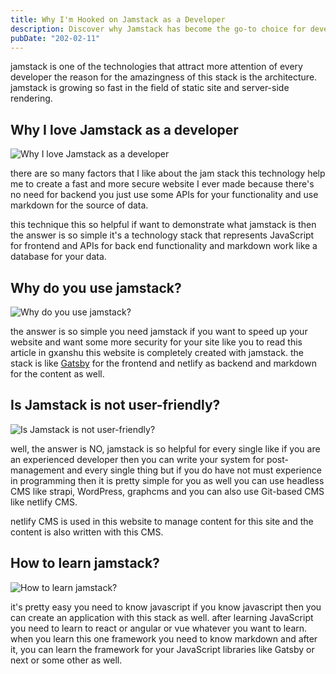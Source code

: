 ```yaml
---
title: Why I'm Hooked on Jamstack as a Developer
description: Discover why Jamstack has become the go-to choice for developers looking to build fast, secure, and scalable web applications. Learn about the benefits and advantages of Jamstack and how it can revolutionize your web development workflow.
pubDate: "202-02-11"
---
```



jamstack is one of the technologies that attract more attention of every developer the reason for the amazingness of this stack is the architecture. jamstack is growing so fast in the field of static site and server-side rendering.

## Why I love Jamstack as a developer

![Why I love Jamstack as a developer](/assets/1627660165-frontendapp.webp "static site generators")

there are so many factors that I like about the jam stack this technology help me to create a fast and more secure website I ever made because there's no need for backend you just use some APIs for your functionality and use markdown for the source of data.

this technique this so helpful if want to demonstrate what jamstack is then the answer is so simple it's a technology stack that represents JavaScript for frontend and APIs for back end functionality and markdown work like a database for your data.

## Why do you use jamstack?

![Why do you use jamstack?](/assets/1627660171-jamstackapp.webp "Why do you use jamstack?")

the answer is so simple you need jamstack if you want to speed up your website and want some more security for your site like you to read this article in gxanshu this website is completely created with jamstack. the stack is like [Gatsby](https://www.gatsbyjs.com/) for the frontend and netlify as backend and markdown for the content as well.

## Is Jamstack is not user-friendly?

![Is Jamstack is not user-friendly?](/assets/apis.webp "Is Jamstack is not user-friendly?")

well, the answer is NO, jamstack is so helpful for every single like if you are an experienced developer then you can write your system for post-management and every single thing but if you do have not must experience in programming then it is pretty simple for you as well you can use headless CMS like strapi, WordPress, graphcms and you can also use Git-based CMS like netlify CMS.

netlify CMS is used in this website to manage content for this site and the content is also written with this CMS.

## How to learn jamstack?

![How to learn jamstack?](/assets/1627660196-deployingsitenetlify.webp "How to learn jamstack?")

it's pretty easy you need to know javascript if you know javascript then you can create an application with this stack as well. after learning JavaScript you need to learn to react or angular or vue whatever you want to learn. when you learn this one framework you need to know markdown and after it, you can learn the framework for your JavaScript libraries like Gatsby or next or some other as well.
